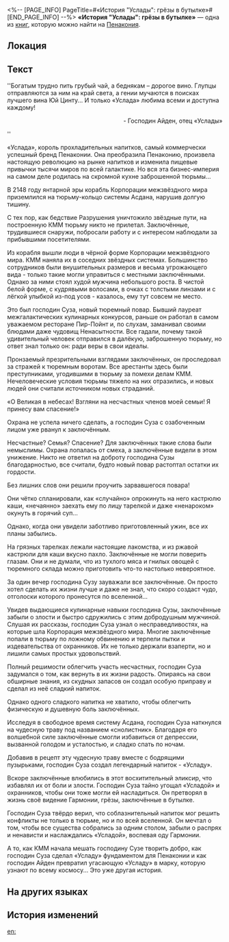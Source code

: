 <%-- [PAGE_INFO]
PageTitle=#«История "Услады": грёзы в бутылке»#
[END_PAGE_INFO] --%>
{{Дополнить}}
{{Книга Инфобокс
|id           = 353
|Название     = 
|Изображение  = Предмет Книга Пенакония.png
|Мир          = Пенакония
|Томов        = 1
|Автор        = <!--нужно добавить-->
|Описание     = История о происхождении «Услады». Издатель - партнёр производителей «Услады», а автор - сотрудник компании. Скорее всего, это просто реклама.
|Том1         = {{tx}}
|Источник1    = {{tx|Отсутствует источник}}
|Персонажи    = 
|Фракции      = 
}}
'''«История "Услады": грёзы в бутылке»''' — одна из [[Книги|книг]], которую можно найти на [[Пенакония]].

==Локация==
{{Отметка карты|<!--название карты-->|<!--id отметки-->}}

==Текст==
''Богатым трудно пить грубый чай, а беднякам – дорогое вино. Глупцы отправляются за ним на край света, а гении мучаются в поисках лучшего вина Юй Цинту... И только «Услада» любима всеми и доступна каждому!<br /><div align="right">- Господин Айден, отец «Услады»</div>''

«Услада», король прохладительных напитков, самый коммерчески успешный бренд Пенаконии. Она преобразила Пенаконию, произвела настоящую революцию на рынке напитков и изменила пищевые привычки тысячи миров по всей галактике. Но вся эта бизнес-империя на самом деле родилась на скромной кухне заброшенной тюрьмы...

В 2148 году янтарной эры корабль Корпорации межзвёздного мира приземлился на тюрьму-кольцо системы Асдана, нарушив долгую тишину.

С тех пор, как бедствие Разрушения уничтожило звёздные пути, на построенную КММ тюрьму никто не прилетал. Заключённые, трудившиеся снаружи, побросали работу и с интересом наблюдали за прибывшими посетителями.

Из корабля вышли люди в чёрной форме Корпорации межзвёздного мира. КММ наняла их в соседних звёздных системах. Большинство сотрудников были внушительных размеров и весьма угрожающего вида - только такие могли управиться с местными заключёнными. Однако за ними стоял худой мужчина небольшого роста. В чистой белой форме, с кудрявыми волосами, в очках с толстыми линзами и с лёгкой улыбкой из-под усов - казалось, ему тут совсем не место.

Это был господин Суза, новый тюремный повар. Бывший лауреат межгалактических кулинарных конкурсов, раньше он работал в самом уважаемом ресторане Пир-Пойнт и, по слухам, заманивал своими блюдами даже чудовищ Ненасытности. Все гадали, почему такой удивительный человек отправился в далёкую, заброшенную тюрьму, но ответ знал только он: ради веры в свои идеалы.

Пронзаемый презрительными взглядами заключённых, он проследовал за стражей к тюремным воротам. Все арестанты здесь были преступниками, угодившими в тюрьму за помехи делам КММ. Нечеловеческие условия тюрьмы тяжело на них отразились, и новых людей они считали источником новых страданий.

«О Великая в небесах! Взгляни на несчастных членов моей семьи! Я принесу вам спасение!»

Охрана не успела ничего сделать, а господин Суза с озабоченным лицом уже рванул к заключённым.

Несчастные? Семья? Спасение? Для заключённых такие слова были немыслимы. Охрана лопалась от смеха, а заключённые видели в этом унижение. Никто не ответил на доброту господина Сузы благодарностью, все считали, будто новый повар растоптал остатки их гордости.

Без лишних слов они решили проучить зарвавшегося повара!

Они чётко спланировали, как «случайно» опрокинуть на него кастрюлю каши, «нечаянно» заехать ему по лицу тарелкой и даже «ненароком» окунуть в горячий суп...

Однако, когда они увидели заботливо приготовленный ужин, все их планы забылись.

На грязных тарелках лежали настоящие лакомства, и из ржавой кастрюли для каши вкусно пахло. Заключённые не могли поверить глазам. Они и не думали, что из тухлого мяса и гнилых овощей с тюремного склада можно приготовить что-то настолько невероятное.

За один вечер господина Сузу зауважали все заключённые. Он просто хотел сделать их жизни лучше и даже не знал, что скоро создаст чудо, отголоски которого пронесутся по вселенной...

Увидев выдающиеся кулинарные навыки господина Сузы, заключённые забыли о злости и быстро сдружились с этим добродушным мужчиной. Слушая их рассказы, господин Суза узнал о несправедливостях, на которые шла Корпорация межзвёздного мира. Многие заключённые попали в тюрьму по ложному обвинению и терпели пытки и издевательства от охранников. Их не только держали взаперти, но и лишили самых простых удовольствий.

Полный решимости облегчить участь несчастных, господин Суза задумался о том, как вернуть в их жизни радость. Опираясь на свои обширные знания, из скудных запасов он создал особую приправу и сделал из неё сладкий напиток.

Однако одного сладкого напитка не хватило, чтобы облегчить физическую и душевную боль заключённых.

Исследуя в свободное время систему Асдана, господин Суза наткнулся на чудесную траву под названием «снолистник». Благодаря его волшебной силе заключённые смогли избавиться от депрессии, вызванной голодом и усталостью, и сладко спать по ночам.

Добавив в рецепт эту чудесную траву вместе с бодрящими пузырьками, господин Суза создал легендарный напиток - «Усладу».

Вскоре заключённые влюбились в этот восхитительный эликсир, что избавлял их от боли и злости. Господин Суза тайно угощал «Усладой» и охранников, чтобы они тоже могли ей насладиться. Он претворял в жизнь своё видение Гармонии, грёзы, заключённые в бутылке.

Господин Суза твёрдо верил, что соблазнительный напиток мог решить конфликты не только в тюрьме, но и по всей вселенной. Он мечтал о том, чтобы все существа собрались за одним столом, забыли о распрях и ненависти и наслаждались «Усладой», воспевая оду Гармонии.

А то, как КММ начала мешать господину Сузе творить добро, как господин Суза сделал «Усладу» фундаментом для Пенаконии и как господин Айден превратил угасающую «Усладу» в марку, которую узнают по всему космосу... Это уже другая история.

==На других языках==
{{На других языках
|en   = The Story of SoulGlad: Dreams in a Bottle
|zhs  = 苏乐达传：瓶中之梦
|zht  = 蘇樂達傳：瓶中之夢
|ja   = スラーダ伝：ボトルの中の夢
|ko   = 솔글래드전: 병 속의 꿈
|es   = La historia de FelizAlma: Sueños en una botella
|fr   = Histoire du Félicitâme&nbsp;: du rêve en bouteille
|ru   = «История "Услады": грёзы в бутылке»
|th   = ประวัติ SoulGlad: ความฝันในขวด
|vi   = Câu chuyện SoulGlad: Giấc Mơ Trong Chai
|de   = Die Geschichte von SeelFroh: Träume in einer Flasche
|id   = Cerita SoulGlad: Mimpi di Dalam Botol
|pt   = A História da FelizAlma: Sonhos Engarrafados
}}

==История изменений==
{{История изменений|3.5}}

[[en:]]